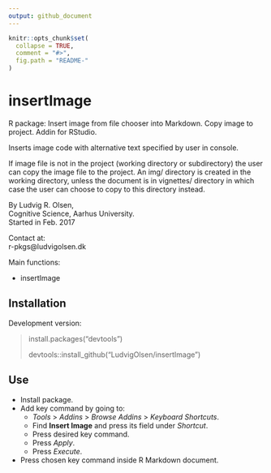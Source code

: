 ```yaml
---
output: github_document
---
```


<!-- README.md is generated from README.Rmd. Please edit that file -->

```r
knitr::opts_chunk$set(
  collapse = TRUE,
  comment = "#>",
  fig.path = "README-"
)
```

# insertImage

R package: Insert image from file chooser into Markdown. Copy image to project. Addin for RStudio.

Inserts image code with alternative text specified by user in console.  

If image file is not in the project (working directory or subdirectory) the user can copy the image file to the project. An img/ directory is created in the working directory, unless the document is in vignettes/ directory in which case the user can choose to copy to this directory instead.    


By Ludvig R. Olsen,  
Cognitive Science, Aarhus University.  
Started in Feb. 2017  

Contact at:  
r-pkgs@ludvigolsen.dk  


Main functions:   

* insertImage   

## Installation  
Development version:  

> install.packages("devtools")
>
> devtools::install_github("LudvigOlsen/insertImage")  

## Use

* Install package.
* Add key command by going to:   
    - *Tools* > *Addins* > *Browse Addins* > *Keyboard Shortcuts*.  
    - Find **Insert Image** and press its field under *Shortcut*. 
    - Press desired key command.
    - Press *Apply*.
    - Press *Execute*.
* Press chosen key command inside R Markdown document.  

